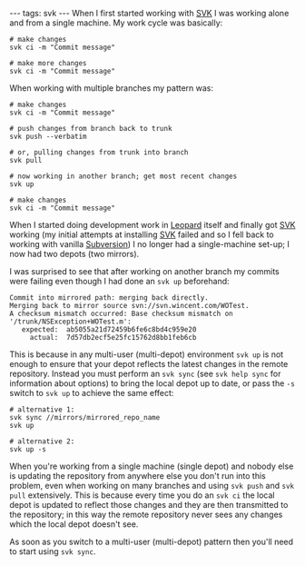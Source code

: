 ---
tags: svk
---
When I first started working with [[SVK]] I was working alone and from a single machine. My work cycle was basically:

<pre># make changes
svk ci -m "Commit message"

# make more changes
svk ci -m "Commit message"</pre>

When working with multiple branches my pattern was:

<pre># make changes
svk ci -m "Commit message"

# push changes from branch back to trunk
svk push --verbatim

# or, pulling changes from trunk into branch
svk pull

# now working in another branch; get most recent changes
svk up

# make changes
svk ci -m "Commit message"</pre>

When I started doing development work in [[Leopard]] itself and finally got [[SVK]] working (my initial attempts at installing [[SVK]] failed and so I fell back to working with vanilla [[Subversion]]) I no longer had a single-machine set-up; I now had two depots (two mirrors).

I was surprised to see that after working on another branch my commits were failing even though I had done an <tt>svk up</tt> beforehand:

<pre>Commit into mirrored path: merging back directly.
Merging back to mirror source svn://svn.wincent.com/WOTest.
A checksum mismatch occurred: Base checksum mismatch on '/trunk/NSException+WOTest.m':
   expected:  ab5055a21d72459b6fe6c8bd4c959e20
     actual:  7d57db2ecf5e25fc15762d8bb1feb6cb</pre>

This is because in any multi-user (multi-depot) environment <tt>svk up</tt> is not enough to ensure that your depot reflects the latest changes in the remote repository. Instead you must perform an <tt>svk sync</tt> (see <tt>svk help sync</tt> for information about options) to bring the local depot up to date, or pass the <tt>-s</tt> switch to <tt>svk up</tt> to achieve the same effect:

<pre># alternative 1:
svk sync //mirrors/mirrored_repo_name
svk up

# alternative 2:
svk up -s</pre>

When you're working from a single machine (single depot) and nobody else is updating the repository from anywhere else you don't run into this problem, even when working on many branches and using <tt>svk push</tt> and <tt>svk pull</tt> extensively. This is because every time you do an <tt>svk ci</tt> the local depot is updated to reflect those changes and they are then transmitted to the repository; in this way the remote repository never sees any changes which the local depot doesn't see.

As soon as you switch to a multi-user (multi-depot) pattern then you'll need to start using <tt>svk sync</tt>.
